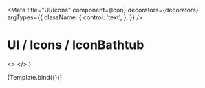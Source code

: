 

<Meta
  title="UI/Icons"
  component={Icon}
  decorators={decorators}
  argTypes={{
    className: {
      control: 'text',
    },
  }}
/>

# UI / Icons / IconBathtub

  <>
    <Icon className={className} />
    <Icon className="icon-medium cursor-pointer hover:bg-selected" />
    <Icon className="icon-white bg-red" />
  </>
)

<Canvas withToolbar>
  <Story name="Bathtub">{Template.bind({})}</Story>
</Canvas>

<ArgsTable story="Bathtub" />
